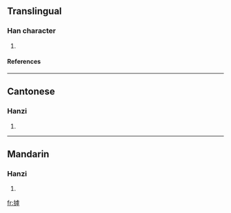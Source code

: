 ==Translingual==
===Han character===
{{Han char|rn=64|rad=手|as=11|sn=14|four=|canj=手卜心木 (QYPD)}}
# {{defn|Han|sort=手11}}
====References====
{{Han ref|kx=0450.140|dkj=12600|dj=0800.330|hdz=31945.030|uh=6462|ud=25698}}

----
==Cantonese==
===Hanzi===
{{yue-hanzi|jyut=}}
# {{defn|Cantonese}}

----
==Mandarin==
===Hanzi===
{{cmn-hanzi|pin=[[hù]] ([[hu4]]), [[zā]] ([[za1]])|wg=hu<sup>4</sup>, tsa<sup>1</sup>}}
# {{defn|Mandarin}}

[[fr:摢]]
